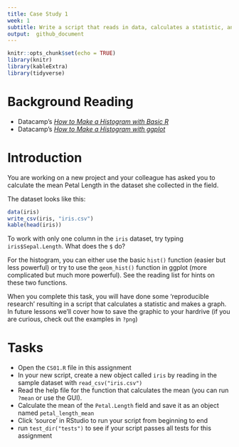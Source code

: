 ```yaml
---
title: Case Study 1
week: 1 
subtitle: Write a script that reads in data, calculates a statistic, and makes a plot.
output:  github_document
---
```


```r
knitr::opts_chunk$set(echo = TRUE)
library(knitr)
library(kableExtra)
library(tidyverse)
```

# Background Reading

  - Datacamp's [_How to Make a Histogram with Basic R_](https://www.datacamp.com/community/tutorials/make-histogram-basic-r)
  - Datacamp's [_How to Make a Histogram with ggplot_](https://www.datacamp.com/community/tutorials/make-histogram-ggplot2)

# Introduction

You are working on a new project and your colleague has asked you to calculate the mean Petal Length in the dataset she collected in the field.  

The dataset looks like this:

```r
data(iris)
write_csv(iris, "iris.csv")
kable(head(iris))
```

To work with only one column in the `iris` dataset, try typing `iris$Sepal.Length`.  What does the `$` do?  

For the histogram, you can either use the basic `hist()` function (easier but less powerful) or try to use the `geom_hist()` function in ggplot (more complicated but much more powerful).  See the reading list for hints on these two functions.

When you complete this task, you will have done some 'reproducible research' resulting in a script that calculates a statistic and makes a graph.  In future lessons we'll cover how to save the graphic to your hardrive (if you are curious, check out the examples in `?png`)

# Tasks

  - Open the `CS01.R` file in this assignment
  - In your new script, create a new object called `iris` by reading in the sample dataset with `read_csv("iris.csv")` 
  - Read the help file for the function that calculates the mean (you can run `?mean` or use the GUI).
  - Calculate the mean of the `Petal.Length` field and save it as an object named `petal_length_mean`
  - Click 'source' in RStudio to run your script from beginning to end
  - run `test_dir("tests")` to see if your script passes all tests for this assignment
